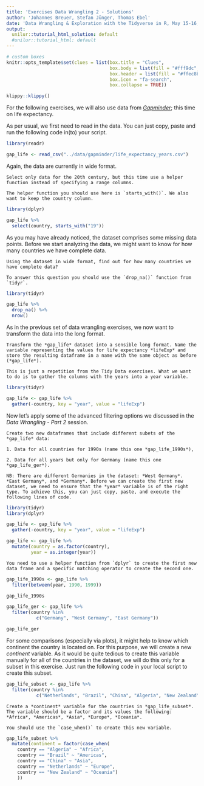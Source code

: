 ```yaml
---
title: 'Exercises Data Wrangling 2 - Solutions'
author: 'Johannes Breuer, Stefan Jünger, Thomas Ebel'
date: 'Data Wrangling & Exploration with the Tidyverse in R, May 15-16, 2019'
output:
  unilur::tutorial_html_solution: default
  #unilur::tutorial_html: default
---
```


```r
# custom boxes
knitr::opts_template$set(clues = list(box.title = "Clues",
                                      box.body = list(fill = "#fff9dc", colour = "black"),
                                      box.header = list(fill = "#ffec8b", colour = "black"),
                                      box.icon = "fa-search",
                                      box.collapse = TRUE))

```

```r
klippy::klippy()
```

For the following exercises, we will also use data from [*Gapminder*](https://www.gapminder.org/); this time on life expectancy.

As per usual, we first need to read in the data. You can just copy, paste and run the following code in(to) your script.

```r
library(readr)

gap_life <- read_csv("../data/gapminder/life_expectancy_years.csv")
```

Again, the data are currently in wide format.

```block
Select only data for the 20th century, but this time use a helper function instead of specifying a range columns.
```

```block
The helper function you should use here is `starts_with()`. We also want to keep the country column.
```

```r
library(dplyr)

gap_life %>% 
  select(country, starts_with("19"))
```

As you may have already noticed, the dataset comprises some missing data points. Before we start analyzing the data, we might want to know for how many countries we have complete data.

```block
Using the dataset in wide format, find out for how many countries we have complete data?
```

```block
To answer this question you should use the `drop_na()` function from `tidyr`.
```

```r
library(tidyr)

gap_life %>% 
  drop_na() %>% 
  nrow()
```

As in the previous set of data wrangling exercises, we now want to transform the data into the long format.

```block
Transform the *gap_life* dataset into a sensible long format. Name the variable representing the values for life expectancy *lifeExp* and store the resulting dataframe in a name with the same object as before (*gap_life*).
```

```block
This is just a repetition from the Tidy Data exercises. What we want to do is to gather the columns with the years into a year variable.
```

```r
library(tidyr)

gap_life <- gap_life %>% 
  gather(-country, key = "year", value = "lifeExp")
```

Now let's apply some of the advanced filtering options we discussed in the *Data Wrangling - Part 2* session.

```block
Create two new dataframes that include different subets of the *gap_life* data: 

1. Data for all countries for 1990s (name this one *gap_life_1990s*), 

2. Data for all years but only for Germany (name this one *gap_life_ger*). 

NB: There are different Germanies in the dataset: *West Germany*. *East Germany*, and *Germany*. Before we can create the first new dataset, we need to ensure that the *year* variable is of the right type. To achieve this, you can just copy, paste, and execute the following lines of code.
```

```r
library(tidyr)
library(dplyr)

gap_life <- gap_life %>% 
  gather(-country, key = "year", value = "lifeExp")
```


```r
gap_life <- gap_life %>% 
  mutate(country = as.factor(country),
         year = as.integer(year))
```


```block
You need to use a helper function from `dplyr` to create the first new data frame and a specific matching operator to create the second one. 
```

```r
gap_life_1990s <- gap_life %>% 
  filter(between(year, 1990, 1999))

gap_life_1990s

gap_life_ger <- gap_life %>% 
  filter(country %in% 
           c("Germany", "West Germany", "East Germany"))

gap_life_ger
```

For some comparisons (especially via plots), it might help to know which continent the country is located on. For this purpose, we will create a new *continent* variable. As it would be quite tedious to create this variable manually for all of the countries in the dataset, we will do this only for a subset in this exercise. Just run the following code in your local script to create this subset.

```r
gap_life_subset <- gap_life %>% 
  filter(country %in% 
           c("Netherlands", "Brazil", "China", "Algeria", "New Zealand"))
```

```block
Create a *continent* variable for the countries in *gap_life_subset*. The variable should be a factor and its values the following: *Africa*, *Americas*, *Asia*, *Europe*, *Oceania*.
```

```block
You should use the `case_when()` to create this new variable.
```

```r
gap_life_subset %>% 
  mutate(continent = factor(case_when(
    country == "Algeria" ~ "Africa",
    country == "Brazil" ~ "Americas",
    country == "China" ~ "Asia",
    country == "Netherlands" ~ "Europe",
    country == "New Zealand" ~ "Oceania")
    ))
```